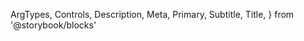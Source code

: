   ArgTypes,
  Controls,
  Description,
  Meta,
  Primary,
  Subtitle,
  Title,
} from '@storybook/blocks'


<Meta of={SelectItemGroupStories} />

<Title />

<Subtitle />

<Description />

---

## Props

On top of all the props, attributes and event handler you can set on a
`<div />` element, the component accepts the following props:

<ArgTypes />

## Playground

<Primary />

<Controls />
